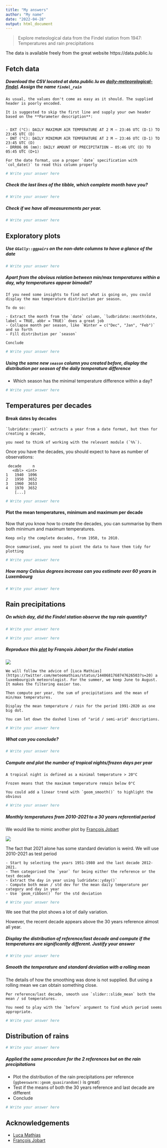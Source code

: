 ```yaml
---
title: "My answers"
author: "My name"
date: "2022-04-28"
output: html_document
---
```





> Explore meteological data from the Findel station from 1947: Temperatures and rain precipitations

The data is available freely from the great website https://data.public.lu

## Fetch data


##### Download the CSV located at data.public.lu as [daily-meteorological-findel](https://data.public.lu/fr/datasets/daily-meteorological-parameters-luxembourg-findel-airport-wmo-id-06590/). Assign the name `findel_rain`

```block
As usual, the values don't come as easy as it should. The supplied header is poorly encoded.

It is suggested to skip the first line and supply your own header based on the **Parameter description**:


- DXT (°C): DAILY MAXIMUM AIR TEMPERATURE AT 2 M – 23:46 UTC (D-1) TO 23:45 UTC (D)
- DNT (°C): DAILY MINIMUM AIR TEMPERATURE AT 2 M – 23:46 UTC (D-1) TO 23:45 UTC (D)
- DRR06_06 (mm): DAILY AMOUNT OF PRECIPITATION – 05:46 UTC (D) TO 05:45 UTC (D+1)

For the date format, use a proper `date` specification with `col_date()` to read this column properly
```

```r
# Write your answer here
```


##### Check the last lines of the tibble, which complete month have you?

```r
# Write your answer here
```


##### Check if we have all measurements per year.

```r
# Write your answer here
```


## Exploratory plots

##### Use `GGally::ggpairs` on the non-date columns to have a glance of the date

```r
# Write your answer here
```


##### Apart from the obvious relation between min/max temperatures within a day, why temperatures appear bimodal?


```block
If you need some insights to find out what is going on, you could display the max temperature distribution per season.

To do so:

- Extract the month from the `date` column, `ludbridate::month(date, label = TRUE, abbr = TRUE)` does a great job
- Collapse month per season, like `Winter = c("Dec", "Jan", "Feb")` and so forth
- Fill distribution per `season`

Conclude
```



```r
# Write your answer here
```


##### Using the same new `season` column you created before, display the distribution per season of the daily temperature difference 

- Which season has the minimal temperature difference within a day?

```r
# Write your answer here
```



## Temperatures per decades

#### Break dates by decades

```block
`lubridate::year()` extracts a year from a date format, but then for creating a decade,

you need to think of working with the relevant module (`%%`).
```


Once you have the decades, you should expect to have as number of observations:
```
 decade     n
   <dbl> <int>
1   1940  1096
2   1950  3652
3   1960  3653
4   1970  3652
    [...]
```

```r
# Write your answer here
```


#### Plot the mean temperatures, minimum and maximum per decade

Now that you know how to create the decades, you can summarise by them both
 minimum and maximum temperatures.
 
```block
Keep only the complete decades, from 1950, to 2010.

Once summarised, you need to pivot the data to have them tidy for plotting
```

```r
# Write your answer here
```



##### How many Celsius degrees increase can you estimate over 60 years in Luxembourg

```r
# Write your answer here
```



## Rain precipitations

##### On which day, did the Findel station observe the top rain quantity?


```r
# Write your answer here
```

```r
# Write your answer here
```






##### Reproduce this [plot](https://twitter.com/Francois_Jobard/status/1440246462361726980) by François Jobart for the Findel station

![](https://pbs.twimg.com/media/E_zGK4nVUAsL7Du?format=png&name=900x900)


```block
We will follow the advice of [Luca Mathias](https://twitter.com/meteomathias/status/1440681768747626503?s=20) a luxembourgish meteorologist. For the summer, we keep June to August. It makes the filtering easier too.

Then compute per year, the sum of precipitations and the mean of min/max temperatures.

Display the mean temperature / rain for the period 1991-2020 as one big dot.

You can let down the dashed lines of "arid / semi-arid" descriptions.
```

```r
# Write your answer here
```


##### What can you conclude?

```r
# Write your answer here
```



##### Compute and plot the number of tropical nights/frozen days per year 

```block
A tropical night is defined as a minimal temperature > 20°C

Frozen means that the maximum temperature remain below 0°C

You could add a linear trend with `geom_smooth()` to highlight the obvious
```

```r
# Write your answer here
```





##### Monthly temperatures from 2010-2021 to a 30 years referential period

We would like to mimic another plot by [François Jobart](https://twitter.com/Francois_Jobard/status/1479708565849923586?s=20&t=rqxYEY6G36TDe93vnWcnzQ)

![](https://pbs.twimg.com/media/FIj6-k2WUAMy4zL?format=png&name=medium)

The fact that 2021 alone has some standard deviation is weird. We will use 2010-2021 as test period

```block
- Start by selecting the years 1951-1980 and the last decade 2012-2021.
- Then categorised the `year` for being either the reference or the test decade
- Extract the day in year using ludridate::yday()`
- Compute both mean / std dev for the mean daily temperature per category and day in year
- Use `geom_ribbon()` for the std deviation
```

```r
# Write your answer here
```


We see that the plot shows a lot of daily variation.

However, the recent decade appears above the 30 years reference almost all year.

##### Display the distribution of reference/last decade and compute if the temperatures are significantly different. Justify your answer

```r
# Write your answer here
```



##### Smooth the temperature and standard deviation with a rolling mean

The details of how the smoothing was done is not supplied. But using a rolling mean we can obtain something close.

```block
Per reference/last decade, smooth use `slider::slide_mean` both the mean / sd temperatures.

You need to play with the `before` argument to find which period seems appropriate.

```

```r
# Write your answer here
```




## Distribution of rains

```r
# Write your answer here
```


##### Applied the same procedure for the 2 references but on the rain precipitations

- Plot the distribution of the rain precipitations per reference (`ggbeeswarm::geom_quasirandom()` is great)
- Test if the means of both the 30 years reference and last decade are different
- Conclude

```r
# Write your answer here
```



## Acknowledgements

- [Luca Mathias](https://twitter.com/meteomathias)
- [François Jobart](https://twitter.com/Francois_Jobard)

